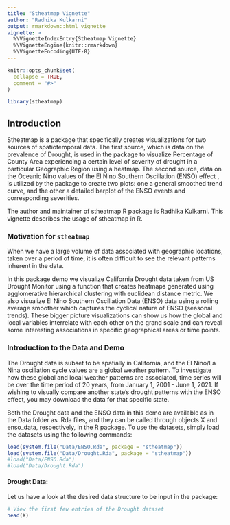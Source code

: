 ```yaml
---
title: "Stheatmap Vignette"
author: "Radhika Kulkarni"
output: rmarkdown::html_vignette
vignette: >
  %\VignetteIndexEntry{Stheatmap Vignette}
  %\VignetteEngine{knitr::rmarkdown}
  %\VignetteEncoding{UTF-8}
---
```


```r
knitr::opts_chunk$set(
  collapse = TRUE,
  comment = "#>"
)
```

```r
library(stheatmap)
```


## Introduction

Stheatmap is a package that specifically creates visualizations for two sources of spatiotemporal data. The first source, which is data on the prevalence of Drought, is used in the package to visualize Percentage of County Area experiencing a certain level of severity of drought in a particular Geographic Region using a heatmap. The second source, data on the Oceanic Nino values of the El Nino Southern Oscillation (ENSO) effect , is utilized by the package to create two plots: one a general smoothed trend curve, and the other a detailed barplot of the ENSO events and corresponding severities. 

The author and maintainer of stheatmap R package is Radhika Kulkarni. This
vignette describes the usage of stheatmap in R.


### Motivation for `stheatmap`

When we have a large volume of data associated with geographic locations, taken over a period of time, it is often difficult to see the relevant patterns inherent in the data.

In this package demo we visualize California Drought data taken from US Drought Monitor using a function that creates heatmaps generated using agglomerative hierarchical clustering with euclidean distance metric. We also visualize El Nino Southern Oscillation Data (ENSO) data using a rolling average smoother which captures the cyclical nature of ENSO (seasonal trends). These bigger picture visualizations can show us how the global and local variables interrelate with each other on the grand scale and can reveal some interesting associations in specific geographical areas or time points.



### Introduction to the Data and Demo

The Drought data is subset to be spatially in California, and the El Nino/La Nina oscillation cycle values are a global weather pattern. To investigate how these global and local weather patterns are associated, time series will be over the time period of 20 years, from January 1, 2001 - June 1, 2021. If wishing to visually compare another state's drought patterns with the ENSO effect, you may download the data for that specific state.


Both the Drought data and the ENSO data in this demo are available as in the Data folder as .Rda files, and they can be called through objects X and enso_data, respectively, in the R package. To use the datasets, simply load the datasets using the following commands:


```r
load(system.file("Data/ENSO.Rda", package = "stheatmap"))
load(system.file("Data/Drought.Rda", package = "stheatmap"))
#load("Data/ENSO.Rda")
#load("Data/Drought.Rda")
```



#### Drought Data:

Let us have a look at the desired data structure to be input in the package: 

```r
# View the first few entries of the Drought dataset
head(X)
```



